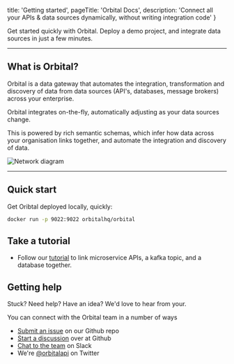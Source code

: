    title: 'Getting started',
   pageTitle: 'Orbital Docs',
   description: 'Connect all your APIs & data sources dynamically, without writing integration code'
}


Get started quickly with Orbital.  Deploy a demo project, and integrate data sources in just a few minutes.

<QuickLinks>
   <QuickLink title='Installation' icon='installation' href='/'
              description='Step-by-step guides to setting up Orbital locally, and deploying to your cloud of choice.'></QuickLink>
   <QuickLink title="Connecting data sources" icon="presets" href="/"
              description="Connect your APIs, Databases and Message Queues to Orbital."/>
   <QuickLink title="Querying" icon="plugins" href="/"
              description="Query for data through Orbital's API, and let Orbital handle the integration plumbing for you."/>
   <QuickLink title="Data Pipelines" icon="theming" href="/"
              description="Code-free ETL with Orbital's data pipelines, which can transform and enrich data automatically"/>
</QuickLinks>


---

## What is Orbital?

Orbital is a data gateway that automates the integration, transformation and discovery of data from data sources (API's, databases, message brokers) across your enterprise.

Orbital integrates on-the-fly, automatically adjusting as your data sources change.

This is powered by rich semantic schemas, which infer how data across your organisation links together, and automate the integration and discovery of data.

![Network diagram](/images/network-diagram.png)

---

## Quick start

Get Oribtal deployed locally, quickly:

```bash
docker run -p 9022:9022 orbitalhq/orbital
```

## Take a tutorial

 * Follow our [tutorial](/tutorials/api-db-integration/rest-db-integration/) to link microservice APIs, a kafka topic, and a database together.

## Getting help

Stuck?  Need help?  Have an idea?  We'd love to hear from your.

You can connect with the Orbital team in a number of ways

 * [Submit an issue](https://github.com/orbitalapi/orbital/issues) on our Github repo
 * [Start a discussion](https://github.com/orbitalapi/orbital/discussions) over at Github
 * [Chat to the team](https://join.slack.com/t/orbitalapi/shared_invite/zt-697laanr-DHGXXak5slqsY9DqwrkzHg) on Slack
 * We're [@orbitalapi](https://twitter.com/orbitalapi) on Twitter
